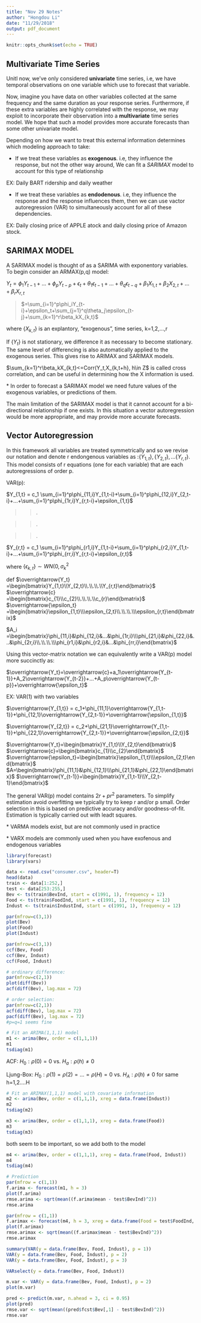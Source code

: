 ```yaml
---
title: "Nov 29 Notes"
author: "Hongdou Li"
date: "11/29/2018"
output: pdf_document
---
```


```r
knitr::opts_chunk$set(echo = TRUE)
```

## Multivariate Time Series

Unitl now, we've only considered **univariate** time series, i.e, we have temporal observations on one variable which use to forecast that variable. 

Now, imagine you have data on other variables collected at the same frequency and the same duration as your response series. Furthermore, if these extra variables are highly correlated with the response, we may exploit to incorporate their observation into a **multivariate** time series model. We hope that such a model provides more accurate forecasts than some other univariate model.

Depending on how we want to treat this external information determines which modeling approach to take: 

+ If we treat these variables as **exogenous**. i.e, they influence the response, but not the other way around, We can fit a  *SARIMAX* model to account for this type of relationship

EX: Daily BART ridership and daily weather

+ If we treat these variables as **endodenous**. i.e, they influence the response and the response influences them, then we can use vactor autoregression (VAR) to simultaneously account for all of these dependencies.

EX: Daily closing price of APPLE atock and daily closing price of Amazon stock.

## SARIMAX MODEL

A SARIMAX model is thought of as a SARIMA with exponentory variables. To begin consider an ARMAX(p,q) model:

$Y_t=\phi_1Y_{t-1}+...+\phi_pY_{t-p}+\epsilon_t+\theta_1\epsilon_{t-1}+...+\theta_q\epsilon_{t-q}+\beta_1X_{1,t}+\beta_2X_{2,t}+...+\beta_rX_{r,t}$

>$=\sum_{i=1}^p\phi_iY_{t-i}+\epsilon_t+\sum_{j=1}^q\theta_j\epsilon_{t-j}+\sum_{k=1}^r\beta_kX_{k,t}$

where $\{X_{k,t}\}$ is an explantory, "exogenous", time series, k=1,2,...,r 

If $\{Y_t\}$ is not stationary, we difference it as necessary to become stationary. The same level of differencing is also automatically applied to the exogenous series. This gives rise to ARIMAX and SARIMAX models.

$\sum_{k=1}^r\beta_kX_{k,t}<=Corr(Y_t,X_{k,t+h}, h\in Z$ is called cross correlation, and can be useful in determining how the X information is used.

\* In order to forecast a SARIMAX model we need future values of the exogenous variables, or predictions of them.

The main limitation of the SARIMAX model is that it cannot account for a bi-directional relationship if one exists. In this situation a vector autoregression would be more appropriate, and may provide more accurate forecasts.

## Vector Autoregression

In this framework all variables are treated symmetrically and so we revise our notation and denote r endongenous variables as :$\{Y_{1,t}\},\{Y_{2,t}\},...\{Y_{r,t}\}$. This model consists of r equations (one for each variable) that are each autoregressions of order p.

VAR(p): 

$Y_{1,t} = c_1 \sum_{i=1}^p\phi_{11,i}Y_{1,t-i}+\sum_{i=1}^p\phi_{12,i}Y_{2,t-i}+...+\sum_{i=1}^p\phi_{1r,i}Y_{r,t-i}+\epsilon_{1,t}$

>>.

>>.

>>.

$Y_{r,t} = c_1 \sum_{i=1}^p\phi_{r1,i}Y_{1,t-i}+\sum_{i=1}^p\phi_{r2,i}Y_{1,t-i}+...+\sum_{i=1}^p\phi_{rr,i}Y_{r,t-i}+\epsilon_{r,t}$

where $\{\epsilon_{k,t}\}\sim WN(0,\sigma_k^2$

def $\overrightarrow{Y_t} =\begin{bmatrix}Y_{1,t}\\Y_{2,t}\\.\\.\\.\\Y_{r,t}\end{bmatrix}$
$\overrightarrow{c} =\begin{bmatrix}c_{1}\\c_{2}\\.\\.\\.\\c_{r}\end{bmatrix}$
$\overrightarrow{\epsilon_t} =\begin{bmatrix}\epsilon_{1,t}\\\epsilon_{2,t}\\.\\.\\.\\\epsilon_{r,t}\end{bmatrix}$

$A_i =\begin{bmatrix}\phi_{11,i}&\phi_{12,i}&...&\phi_{1r,i}\\\phi_{21,i}&\phi_{22,i}&...&\phi_{2r,i}\\.\\.\\.\\\phi_{r1,i}&\phi_{r2,i}&...&\phi_{rr,i}\end{bmatrix}$

Using this vector-matrix notation we can equivalently write a VAR(p) model more succinctly as:

$\overrightarrow{Y_t}=\overrightarrow{c}+a_1\overrightarrow{Y_{t-1}}+A_2\overrightarrow{Y_{t-2}}+...+A_p\overrightarrow{Y_{t-p}}+\overrightarrow{\epsilon_t}$

EX: VAR(1) with two variables

$\overrightarrow{Y_{1,t}} = c_1+\phi_{11,1}\overrightarrow{Y_{1,t-1}}+\phi_{12,1}\overrightarrow{Y_{2,t-1}}+\overrightarrow{\epsilon_{1,t}}$

$\overrightarrow{Y_{2,t}} = c_2+\phi_{21,1}\overrightarrow{Y_{1,t-1}}+\phi_{22,1}\overrightarrow{Y_{2,t-1}}+\overrightarrow{\epsilon_{2,t}}$

$\overrightarrow{Y_t}=\begin{bmatrix}Y_{1,t}\\Y_{2,t}\end{bmatrix}$
$\overrightarrow{c}=\begin{bmatrix}c_{1}\\c_{2}\end{bmatrix}$
$\overrightarrow{\epsilon_t}=\begin{bmatrix}\epsilon_{1,t}\\\epsilon_{2,t}\end{bmatrix}$
$A=\begin{bmatrix}\phi_{11,1}&\phi_{12,1}\\\phi_{21,1}&\phi_{22,1}\end{bmatrix}$
$\overrightarrow{Y_{t-1}}=\begin{bmatrix}Y_{1,t-1}\\Y_{2,t-1}\end{bmatrix}$

The general VAR(p) model contains $2r + pr^2$ parameters. To simplify estimation avoid overfitting we typically try to keep r and/or p small. Order selection in this is based on predictive accuracy and/or goodness-of-fit. Estimation is typically carried out with leadt squares.

\* VARMA models exist, but are not commonly used in practice

\* VARX models are commonly used when you have exofenous and endogenous variables

```r
library(forecast)
library(vars)
```

```r
data <- read.csv("consumer.csv", header=T)
head(data)
train <- data[1:252,]
test <- data[253:255,]
Bev <- ts(train$BevInd, start = c(1991, 1), frequency = 12)
Food <- ts(train$FoodInd, start = c(1991, 1), frequency = 12)
Indust <- ts(train$IndustInd, start = c(1991, 1), frequency = 12)
```

```r
par(mfrow=c(3,1))
plot(Bev)
plot(Food)
plot(Indust)
```

```r
par(mfrow=c(3,1))
ccf(Bev, Food)
ccf(Bev, Indust)
ccf(Food, Indust)
```

```r
# ordinary difference:
par(mfrow=c(2,1))
plot(diff(Bev))
acf(diff(Bev), lag.max = 72)
```

```r
# order selection:
par(mfrow=c(2,1))
acf(diff(Bev), lag.max = 72)
pacf(diff(Bev), lag.max = 72)
#p=q=1 seems fine
```

```r
# Fit an ARIMA(1,1,1) model
m1 <- arima(Bev, order = c(1,1,1))
m1
tsdiag(m1)
```

ACF: $H_0: \rho(0)=0$ vs. $H_a: \rho(h)\ne0$

Ljung-Box: $H_0:\rho(1)=\rho(2)=...=\rho(H)=0$ vs. $H_A:\rho(h)\ne0$ for same h=1,2....H

```r
# Fit an ARIMAX(1,1,1) model with covariate information
m2 <- arima(Bev, order = c(1,1,1), xreg = data.frame(Indust))
m2
tsdiag(m2)
```

```r
m3 <- arima(Bev, order = c(1,1,1), xreg = data.frame(Food))
m3
tsdiag(m3)
```

both seem to be important, so we add both to the model
```r
m4 <- arima(Bev, order = c(1,1,1), xreg = data.frame(Food, Indust))
m4
tsdiag(m4)
```

```r
# Prediction
par(mfrow = c(1,1))
f.arima <- forecast(m1, h = 3)
plot(f.arima)
rmse.arima <- sqrt(mean((f.arima$mean - test$BevInd)^2))
rmse.arima
```

```r
par(mfrow = c(1,1))
f.arimax <- forecast(m4, h = 3, xreg = data.frame(Food = test$FoodInd, Indust = test$IndustInd))
plot(f.arimax)
rmse.arimax <- sqrt(mean((f.arimax$mean - test$BevInd)^2))
rmse.arimax

```

```r
summary(VAR(y = data.frame(Bev, Food, Indust), p = 1))
VAR(y = data.frame(Bev, Food, Indust), p = 2)
VAR(y = data.frame(Bev, Food, Indust), p = 3)

```

```r
VARselect(y = data.frame(Bev, Food, Indust))
```

```r
m.var <- VAR(y = data.frame(Bev, Food, Indust), p = 2)
plot(m.var)
```

```r
pred <- predict(m.var, n.ahead = 3, ci = 0.95)
plot(pred)
rmse.var <- sqrt(mean((pred$fcst$Bev[,1] - test$BevInd)^2))
rmse.var
```

